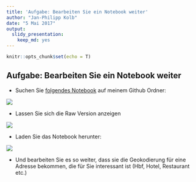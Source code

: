 ```yaml
---
title: 'Aufgabe: Bearbeiten Sie ein Notebook weiter'
author: "Jan-Philipp Kolb"
date: "5 Mai 2017"
output: 
  slidy_presentation: 
    keep_md: yes
---
```


```r
knitr::opts_chunk$set(echo = T)
```

## Aufgabe: Bearbeiten Sie ein Notebook weiter

- Suchen Sie [folgendes Notebook](https://raw.githubusercontent.com/Japhilko/RInterfaces/master/misc/notebooks/Geokodierung_ggmap.Rmd) auf meinem Github Ordner:

![](https://github.com/Japhilko/RInterfaces/blob/master/tutorial/figure/AdresseNotebook.PNG?raw=true)

- Lassen Sie sich die Raw Version anzeigen

![](https://github.com/Japhilko/RInterfaces/blob/master/tutorial/figure/RawNotebook.PNG?raw=true)

- Laden Sie das Notebook herunter:

![](https://github.com/Japhilko/RInterfaces/blob/master/tutorial/figure/NotebookRunterladen.png?raw=true)

- Und bearbeiten Sie es so weiter, dass sie die Geokodierung für eine Adresse bekommen, die für Sie interessant ist (Hbf, Hotel, Restaurant etc.)

